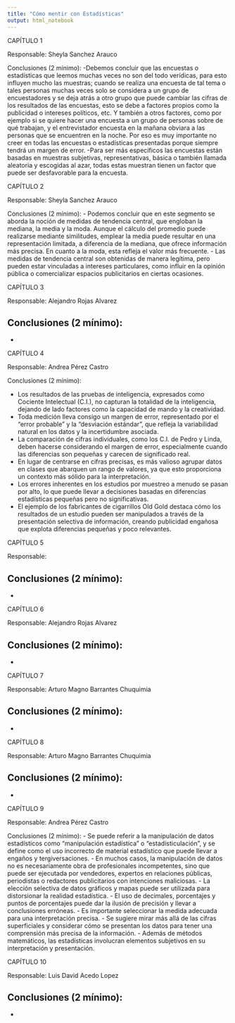 ```yaml
---
title: "Cómo mentir con Estadísticas"
output: html_notebook
---
```


CAPÍTULO 1

Responsable: Sheyla Sanchez Arauco

Conclusiones (2 mínimo):
-Debemos concluir que las encuestas o estadísticas que leemos muchas veces no son del todo verídicas, para esto influyen mucho las muestras; cuando se realiza una encuesta de tal tema o tales personas muchas veces solo se considera a un grupo de encuestadores y se deja atrás a otro grupo que puede cambiar las cifras de los resultados de las encuestas, esto se debe a factores propios como la publicidad o intereses políticos, etc. Y también a otros factores, como por ejemplo si se quiere hacer una encuesta a un grupo de personas sobre de qué trabajan, y el entrevistador encuesta en la mañana obviara a las personas que se encuentren en la noche. Por eso es muy importante no creer en todas las encuestas o estadísticas presentadas porque siempre tendrá un margen de error.
-Para ser más específicos las encuestas están basadas en muestras subjetivas, representativas, básica o también llamada aleatoria y escogidas al azar, todas estas muestran tienen un factor que puede ser desfavorable para la encuesta. 



CAPÍTULO 2

Responsable: Sheyla Sanchez Arauco

Conclusiones (2 mínimo):
- Podemos concluir que en este segmento se aborda la noción de medidas de tendencia central, que engloban la mediana, la media y la moda. Aunque el cálculo del promedio puede realizarse mediante similitudes, emplear la media puede resultar en una representación limitada, a diferencia de la mediana, que ofrece información más precisa. En cuanto a la moda, esta refleja el valor más frecuente.
- Las medidas de tendencia central son obtenidas de manera legítima, pero pueden estar vinculadas a intereses particulares, como influir en la opinión pública o comercializar espacios publicitarios en ciertas ocasiones.



CAPÍTULO 3

Responsable: Alejandro Rojas Alvarez

Conclusiones (2 mínimo):
-
-



CAPÍTULO 4

Responsable: Andrea Pérez Castro

Conclusiones (2 mínimo):

- Los resultados de las pruebas de inteligencia, expresados como Cociente Intelectual (C.I.), no capturan la totalidad de la inteligencia, dejando de lado factores como la capacidad de mando y la creatividad.
- Toda medición lleva consigo un margen de error, representado por el "error probable" y la "desviación estándar", que refleja la variabilidad natural en los datos y la incertidumbre asociada.
- La comparación de cifras individuales, como los C.I. de Pedro y Linda, deben hacerse considerando el margen de error, especialmente cuando las diferencias son pequeñas y carecen de significado real.
- En lugar de centrarse en cifras precisas, es más valioso agrupar datos en clases que abarquen un rango de valores, ya que esto proporciona un contexto más sólido para la interpretación.
- Los errores inherentes en los estudios por muestreo a menudo se pasan por alto, lo que puede llevar a decisiones basadas en diferencias estadísticas pequeñas pero no significativas.
- El ejemplo de los fabricantes de cigarrillos Old Gold destaca cómo los resultados de un estudio pueden ser manipulados a través de la presentación selectiva de información, creando publicidad engañosa que explota diferencias pequeñas y poco relevantes.



CAPÍTULO 5

Responsable: 

Conclusiones (2 mínimo):
-
-



CAPÍTULO 6

Responsable: Alejandro Rojas Alvarez

Conclusiones (2 mínimo):
-
-



CAPÍTULO 7

Responsable: Arturo Magno Barrantes Chuquimia

Conclusiones (2 mínimo):
-
-



CAPÍTULO 8

Responsable: Arturo Magno Barrantes Chuquimia

Conclusiones (2 mínimo):
-
-



CAPÍTULO 9

Responsable: Andrea Pérez Castro

Conclusiones (2 mínimo):
- Se puede referir a la manipulación de datos estadísticos como "manipulación estadística" o "estadisticulación", y se define como el uso incorrecto de material estadístico que puede llevar a engaños y tergiversaciones.
- En muchos casos, la manipulación de datos no es necesariamente obra de profesionales incompetentes, sino que puede ser ejecutada por vendedores, expertos en relaciones públicas, periodistas o redactores publicitarios con intenciones maliciosas.
- La elección selectiva de datos gráficos y mapas puede ser utilizada para distorsionar la realidad estadística.
- El uso de decimales, porcentajes y puntos de porcentajes puede dar la ilusión de precisión y llevar a conclusiones erróneas.
- Es importante seleccionar la medida adecuada para una interpretación precisa.
- Se sugiere mirar más allá de las cifras superficiales y considerar cómo se presentan los datos para tener una comprensión más precisa de la información.
- Además de métodos matemáticos, las estadísticas involucran elementos subjetivos en su interpretación y presentación. 



CAPÍTULO 10

Responsable: Luis David Acedo Lopez

Conclusiones (2 mínimo):
-
-
